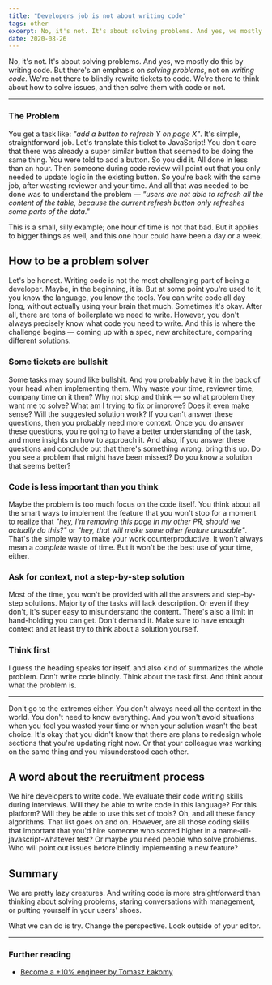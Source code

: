 ```yaml
---
title: "Developers job is not about writing code"
tags: other
excerpt: No, it's not. It's about solving problems. And yes, we mostly do this by writing code. But there's an emphasis on solving problems, not on writing code. We're not there to blindly rewrite tickets to code. We're here to think about how to solve issues, and then solving them by writing code, or not.
date: 2020-08-26
---
```


No, it's not. It's about solving problems. And yes, we mostly do this by writing code. But there's an emphasis on _solving problems_, not on _writing code_. We're not there to blindly rewrite tickets to code. We're there to think about how to solve issues, and then solve them with code or not.

---

### The Problem

You get a task like: _"add a button to refresh Y on page X"_. It's simple, straightforward job. Let's translate this ticket to JavaScript! You don't care that there was already a super similar button that seemed to be doing the same thing. You were told to add a button. So you did it. All done in less than an hour. Then someone during code review will point out that you only needed to update logic in the existing button. So you're back with the same job, after wasting reviewer and your time.
And all that was needed to be done was to understand the problem — _"users are not able to refresh all the content of the table, because the current refresh button only refreshes some parts of the data."_

This is a small, silly example; one hour of time is not that bad. But it applies to bigger things as well, and this one hour could have been a day or a week.

## How to be a problem solver

Let's be honest. Writing code is not the most challenging part of being a developer. Maybe, in the beginning, it is. But at some point you're used to it, you know the language, you know the tools. You can write code all day long, without actually using your brain that much. Sometimes it's okay. After all, there are tons of boilerplate we need to write. However, you don't always precisely know what code you need to write. And this is where the challenge begins — coming up with a spec, new architecture, comparing different solutions.

### Some tickets are bullshit

Some tasks may sound like bullshit. And you probably have it in the back of your head when implementing them. Why waste your time, reviewer time, company time on it then? Why not stop and think — so what problem they want me to solve? What am I trying to fix or improve? Does it even make sense? Will the suggested solution work? If you can't answer these questions, then you probably need more context. Once you do answer these questions, you're going to have a better understanding of the task, and more insights on how to approach it. And also, if you answer these questions and conclude out that there's something wrong, bring this up. Do you see a problem that might have been missed? Do you know a solution that seems better?

### Code is less important than you think

Maybe the problem is too much focus on the code itself. You think about all the smart ways to implement the feature that you won't stop for a moment to realize that _"hey, I'm removing this page in my other PR, should we actually do this?"_ or _"hey, that will make some other feature unusable"_. That's the simple way to make your work counterproductive. It won't always mean a _complete_ waste of time. But it won't be the best use of your time, either.

### Ask for context, not a step-by-step solution

Most of the time, you won't be provided with all the answers and step-by-step solutions. Majority of the tasks will lack description. Or even if they don't, it's super easy to misunderstand the content. There's also a limit in hand-holding you can get. Don't demand it. Make sure to have enough context and at least try to think about a solution yourself.

### Think first

I guess the heading speaks for itself, and also kind of summarizes the whole problem. Don't write code blindly. Think about the task first. And think about what the problem is.

---

Don't go to the extremes either. You don't always need all the context in the world. You don't need to know everything. And you won't avoid situations when you feel you wasted your time or when your solution wasn't the best choice. It's okay that you didn't know that there are plans to redesign whole sections that you're updating right now. Or that your colleague was working on the same thing and you misunderstood each other.

## A word about the recruitment process

We hire developers to write code. We evaluate their code writing skills during interviews. Will they be able to write code in this language? For this platform? Will they be able to use this set of tools? Oh, and all these fancy algorithms. That list goes on and on.
However, are all those coding skills that important that you'd hire someone who scored higher in a name-all-javascript-whatever test? Or maybe you need people who solve problems. Who will point out issues before blindly implementing a new feature?

## Summary

We are pretty lazy creatures. And writing code is more straightforward than thinking about solving problems, staring conversations with management, or putting yourself in your users' shoes.

What we can do is try. Change the perspective. Look outside of your editor.

---

### Further reading

- [Become a +10% engineer by Tomasz Łakomy](https://dev.to/tlakomy/become-a-10-engineer-g78)
